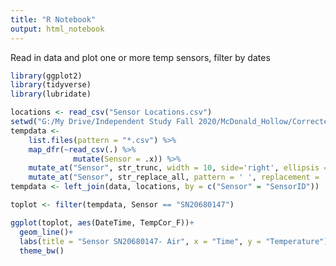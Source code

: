 ```yaml
---
title: "R Notebook"
output: html_notebook
---
```

Read in data and plot one or more temp sensors, filter by dates

```r
library(ggplot2)
library(tidyverse)
library(lubridate)
```


```r

locations <- read_csv("Sensor Locations.csv")
setwd("G:/My Drive/Independent Study Fall 2020/McDonald_Hollow/Corrected Temperature Files")
tempdata <-
    list.files(pattern = "*.csv") %>% 
    map_dfr(~read_csv(.) %>% 
              mutate(Sensor = .x)) %>%
    mutate_at("Sensor", str_trunc, width = 10, side='right', ellipsis = '') %>%
    mutate_at("Sensor", str_replace_all, pattern = ' ', replacement = '')
tempdata <- left_join(data, locations, by = c("Sensor" = "SensorID"))

```


```r

toplot <- filter(tempdata, Sensor == "SN20680147")

ggplot(toplot, aes(DateTime, TempCor_F))+
  geom_line()+
  labs(title = "Sensor SN20680147- Air", x = "Time", y = "Temperature")+
  theme_bw()


```


